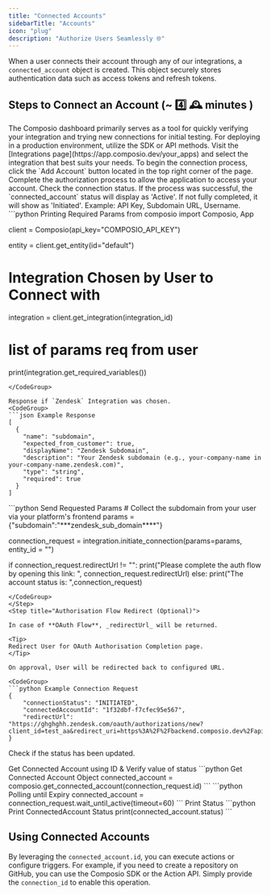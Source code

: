 ```yaml
---
title: "Connected Accounts"
sidebarTitle: "Accounts"
icon: "plug"
description: "Authorize Users Seamlessly 🌐"
---
```


When a user connects their account through any of our integrations, a `connected_account` object is created. This object securely stores authentication data such as access tokens and refresh tokens.

## Steps to Connect an Account (~ 4️⃣ 🕰️ minutes )

<Tabs>
<Tab title="Adding Account via Dashboard">
The Composio dashboard primarily serves as a tool for quickly verifying your integration and trying new connections for initial testing. 
For deploying in a production environment, utilize the SDK or API methods.

<Steps>
<Step title="Select the Preferred Integration">
Visit the [Integrations page](https://app.composio.dev/your_apps) and select the integration that best suits your needs.
</Step>
<Step title="Connect Your Account">
To begin the connection process, click the `Add Account` button located in the top right corner of the page.
</Step>
<Step title="Complete Auth Flow">
Complete the authorization process to allow the application to access your account.
</Step>
<Step title="Verify Connection Status">
Check the connection status. If the process was successful, the `connected_account` status will display as 'Active'. If not fully completed, it will show as 'Initiated'.
</Step>
</Steps>
</Tab>
<Tab title="Add account via SDK">
<Steps>
<Step title="Gather Integration Parameters">
Example: API Key, Subdomain URL, Username.

<CodeGroup>
```python Printing Required Params
from composio import Composio, App

client = Composio(api_key="COMPOSIO_API_KEY")

entity = client.get_entity(id="default")

# Integration Chosen by User to Connect with

integration = client.get_integration(integration_id)

# list of params req from user

print(integration.get_required_variables())

````
</CodeGroup>

Response if `Zendesk` Integration was chosen.
<CodeGroup>
```json Example Response
[
  {
    "name": "subdomain",
    "expected_from_customer": true,
    "displayName": "Zendesk Subdomain",
    "description": "Your Zendesk subdomain (e.g., your-company-name in your-company-name.zendesk.com)",
    "type": "string",
    "required": true
  }
]
````

</CodeGroup>
</Step>

<Step title="Initiate Connection Request">

<CodeGroup>
```python Send Requested Params
# Collect the subdomain from your user via your platform's frontend
params = {"subdomain":"***zendesk_sub_domain****"}

connection_request = integration.initiate_connection(params=params, entity_id = "")

if connection_request.redirectUrl != "":
print("Please complete the auth flow by opening this link: ", connection_request.redirectUrl)
else:
print("The account status is: ",connection_request)

````
</CodeGroup>
</Step>
<Step title="Authorisation Flow Redirect (Optional)">

In case of **OAuth Flow**, _redirectUrl_ will be returned.

<Tip>
Redirect User for OAuth Authorisation Completion page.
</Tip>

On approval, User will be redirected back to configured URL.

<CodeGroup>
```python Example Connection Request
{
    "connectionStatus": "INITIATED",
    "connectedAccountId": "1f32dbf-f7cfec95e567",
    "redirectUrl": "https://ghghghh.zendesk.com/oauth/authorizations/new?client_id=test_aa&redirect_uri=https%3A%2F%2Fbackend.composio.dev%2Fapi%2Fv1%2Fauth"
}
````

</CodeGroup>

</Step>

<Step title="Validate Connection Request">

Check if the status has been updated.

<AccordionGroup title="Get Status of Connection Request">
<Accordion title="Fetch ConnectedAccount">
Get Connected Account using ID & Verify value of status
<CodeGroup>
```python Get Connected Account Object
connected_account = composio.get_connected_account(connection_request.id)
```
</CodeGroup>
</Accordion>

<Accordion title="Poll using `Wait` Method">
<CodeGroup>
```python Polling until Expiry
connected_account = connection_request.wait_until_active(timeout=60)
```
</CodeGroup>
</Accordion>
</AccordionGroup>
Print Status 
<CodeGroup>
```python Print ConnectedAccount Status
print(connected_account.status)
```
</CodeGroup>
</Step>
</Steps>
</Tab>
</Tabs>

## Using Connected Accounts

By leveraging the `connected_account.id`, you can execute actions or configure triggers. For example, if you need to create a repository on GitHub, you can use the Composio SDK or the Action API. Simply provide the `connection_id` to enable this operation.
